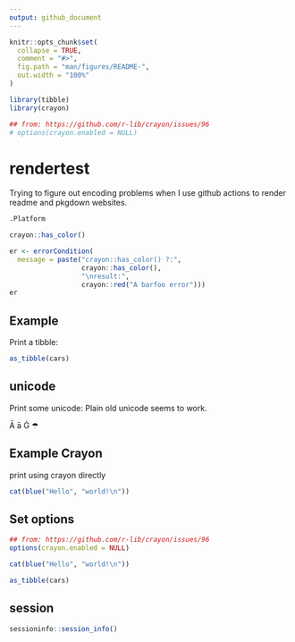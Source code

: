 ```yaml
---
output: github_document
---
```


<!-- README.md is generated from README.Rmd. Please edit that file -->

```r
knitr::opts_chunk$set(
  collapse = TRUE,
  comment = "#>",
  fig.path = "man/figures/README-",
  out.width = "100%"
)

library(tibble)
library(crayon)

## from: https://github.com/r-lib/crayon/issues/96
# options(crayon.enabled = NULL)
```

# rendertest

Trying to figure out encoding problems when I use github actions to render readme and pkgdown websites.

```r
.Platform
```

```r
crayon::has_color()
```

```r
er <- errorCondition(
  message = paste("crayon::has_color() ?:",
                  crayon::has_color(),
                  "\nresult:",
                  crayon::red("A barfoo error")))
er
```


## Example

Print a tibble:

```r
as_tibble(cars)
```

## unicode
Print some unicode:
Plain old unicode seems to work.

Ā  ā Ġ ☂


## Example Crayon

print using crayon directly

```r
cat(blue("Hello", "world!\n"))
```


## Set options

```r
## from: https://github.com/r-lib/crayon/issues/96
options(crayon.enabled = NULL)

cat(blue("Hello", "world!\n"))

as_tibble(cars)


```


## session

```r
sessioninfo::session_info()
```

